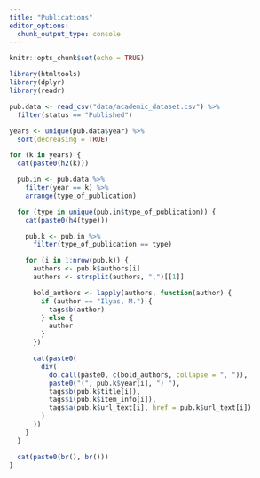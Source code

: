 ```yaml
---
title: "Publications"
editor_options: 
  chunk_output_type: console
---
```


```r
knitr::opts_chunk$set(echo = TRUE)
```

```r
library(htmltools)
library(dplyr)
library(readr)

pub.data <- read_csv("data/academic_dataset.csv") %>%
  filter(status == "Published")

years <- unique(pub.data$year) %>%
  sort(decreasing = TRUE)

for (k in years) {
  cat(paste0(h2(k)))

  pub.in <- pub.data %>%
    filter(year == k) %>%
    arrange(type_of_publication)

  for (type in unique(pub.in$type_of_publication)) {
    cat(paste0(h4(type)))

    pub.k <- pub.in %>%
      filter(type_of_publication == type)

    for (i in 1:nrow(pub.k)) {
      authors <- pub.k$authors[i]
      authors <- strsplit(authors, ",")[[1]]

      bold_authors <- lapply(authors, function(author) {
        if (author == "Ilyas, M.") {
          tags$b(author)
        } else {
          author
        }
      })

      cat(paste0(
        div(
          do.call(paste0, c(bold_authors, collapse = ", ")),
          paste0("(", pub.k$year[i], ") "),
          tags$b(pub.k$title[i]),
          tags$i(pub.k$item_info[i]),
          tags$a(pub.k$url_text[i], href = pub.k$url_text[i])
        )
      ))
    }
  }

  cat(paste0(br(), br()))
}
```
